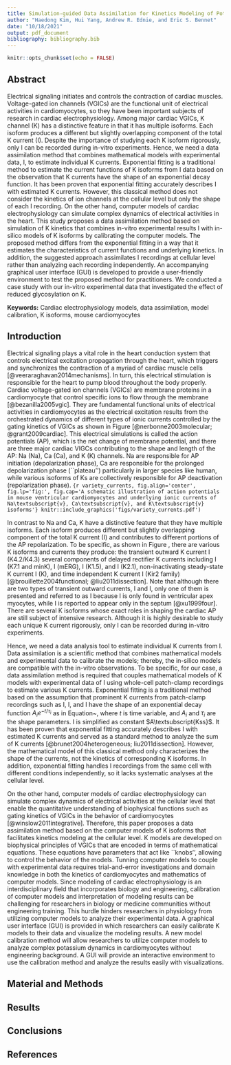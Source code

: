 ---
title: Simulation-guided Data Assimilation for Kinetics Modeling of Potassium Channel Isoforms in Mouse Cardiomyocytes
author: "Haedong Kim, Hui Yang, Andrew R. Ednie, and Eric S. Bennet"
date: "10/18/2021"
output: pdf_document
bibliography: bibliography.bib
---

```{r setup, include=FALSE}
knitr::opts_chunk$set(echo = FALSE)
```

## Abstract

Electrical signaling initiates and controls the contraction of cardiac muscles. Voltage-gated ion channels (VGICs) are the functional unit of electrical activities in cardiomyocytes, so they have been important subjects of research in cardiac electrophysiology. Among major cardiac VGICs, K\textsuperscript{+} channel (K\textsubscript{v}) has a distinctive feature in that it has multiple isoforms. Each isoform produces a different but slightly overlapping component of the total K\textsuperscript{+} current (I\textsubscript{Ksum}). Despite the importance of studying each K\textsubscript{v} isoform rigorously, only I\textsubscript{Ksum} can be recorded during in-vitro experiments. Hence, we need a data assimilation method that combines mathematical models with experimental data, I\textsubscript{Ksum}, to estimate individual K\textsuperscript{+} currents. Exponential fitting is a traditional method to estimate the current functions of K\textsubscript{v} isoforms from I\textsubscript{Ksum} data based on the observation that K\textsuperscript{+} currents have the shape of an exponential decay function. It has been proven that exponential fitting accurately describes I\textsubscript{Ksum} with estimated K\textsuperscript{+} currents. However, this classical method does not consider the kinetics of ion channels at the cellular level but only the shape of each I\textsubscript{Ksum} recording. On the other hand, computer models of cardiac electrophysiology can simulate complex dynamics of electrical activities in the heart. This study proposes a data assimilation method based on simulation of K\textsubscript{v} kinetics that combines in-vitro experimental results I\textsubscript{Ksum} with in-silico models of K\textsubscript{v} isoforms by calibrating the computer models. The proposed method differs from the exponential fitting in a way that it estimates the characteristics of current functions and underlying kinetics. In addition, the suggested approach assimilates I\textsubscript{Ksum} recordings at cellular level rather than analyzing each recording independently. An accompanying graphical user interface (GUI) is developed to provide a user-friendly environment to test the proposed method for practitioners. We conducted a case study with our in-vitro experimental data that investigated the effect of reduced glycosylation on K\textsubscript{v}.

**Keywords:** Cardiac electrophysiology models, data assimilation, model calibration, K\textsubscript{v} isoforms, mouse cardiomyocytes

## Introduction

Electrical signaling plays a vital role in the heart conduction system that controls electrical excitation propagation through the heart, which triggers and synchronizes the contraction of a myriad of cardiac muscle cells [@veeraraghavan2014mechanisms]. In turn, this electrical stimulation is responsible for the heart to pump blood throughout the body properly. Cardiac voltage-gated ion channels (VGICs) are membrane proteins in a cardiomyocyte that control specific ions to flow through the membrane [@bezanilla2005vgic]. They are fundamental functional units of electrical activities in cardiomyocytes as the electrical excitation results from the orchestrated dynamics of different types of ionic currents controlled by the gating kinetics of VGICs as shown in Figure \ref{fig:variety_currents} [@nerbonne2003molecular; @grant2009cardiac]. This electrical simulations is called the action potentials (AP), which is the net change of membrane potential, and there are three major cardiac VIGCs contributing to the shape and length of the AP: Na\textsuperscript{+}  (Na\textsubscript{v}), Ca\textsuperscript{2+}  (Ca\textsubscript{v}), and K\textsuperscript{+}  (K\textsubscript{v}) channels. Na\textsubscript{v} are responsible for AP initiation (depolarization phase), Ca\textsubscript{v} are responsible for the prolonged depolarization phase (``plateau'') particularly in larger species like human, while various isoforms of K\textsubscript{v}s are collectively responsible for AP deactivation (repolarization phase).
```{r variety_currents, fig.align='center', fig.lp='fig:', fig.cap='A schematic illustration of action potentials in mouse ventricular cardiomyocytes and underlying ionic currents of Na\textsubscript{v}, Ca\textsubscript{v}, and K\textsubscript{v} isoforms'}
knitr::include_graphics('figs/variety_currents.pdf')
```

In contrast to Na\textsubscript{v} and Ca\textsubscript{v}, K\textsubscript{v} have a distinctive feature that they have multiple isoforms. Each isoform produces different but slightly overlapping component of the total K\textsuperscript{+} current (I\textsubscript{Ksum}) and contributes to different portions of the AP repolarization. To be specific, as shown in Figure \ref{fig:variety_currents}, there are various K\textsubscript{v} isoforms and currents they produce: the transient outward K\textsuperscript{+} current I\textsubscript{Kto} (K\textsubscript{v}4.2/K\textsubscript{v}4.3) several components of delayed rectifier K\textsuperscript{+} currents including I\textsubscript{Ks} (K\textsubscript{v}7.1 and minK), I\textsubscript{Kr} (mERG), I\textsubscript{Kslow1} (K\textsubscript{v}1.5), and I\textsubscript{Kslow2} (K\textsubscript{v}2.1), non-inactivating steady-state K\textsuperscript{+} current I\textsubscript{Kss} (K\textsubscript{2P}), and time independent K\textsuperscript{+} current I\textsubscript{K1} (Kir2 family) [@brouillette2004functional; @liu2011dissection]. Note that although there are two types of transient outward currents, I\textsubscript{Ktof} and I\textsubscript{Ktos}, only one of them is presented and referred to as I\textsubscript{Kto} because I\textsubscript{Ktof} is only found in ventricular apex myocytes, while I\textsubscript{Ktos} is reported to appear only in the septum [@xu1999four]. There are several K\textsubscript{v} isoforms whose exact roles in shaping the cardiac AP are still subject of intensive research. Although it is highly desirable to study each unique K\textsuperscript{+} current rigorously, only I\textsubscript{Ksum} can be recorded during in-vitro experiments.

Hence, we need a data analysis tool to estimate individual K\textsuperscript{+} currents from I\textsubscript{Ksum}. Data assimilation is a scientific method that combines mathematical models and experimental data to calibrate the models; thereby, the in-silico models are compatible with the in-vitro observations. To be specific, for our case, a data assimilation method is required that couples mathematical models of K\textsuperscript{+} models with experimental data of I\textsubscript{Ksum} using whole-cell patch-clamp recordings to estimate various K\textsuperscript{+} currents. Exponential fitting is a traditional method based on the assumption that prominent K\textsuperscript{+} currents from patch-clamp recordings such as I\textsubscript{Kto}, I\textsubscript{Kslow1}, and I\textsubscript{Kslow2} have the shape of an exponential decay function $A_{i}e^{-t/\tau_{i}}$ as in Equation~\ref{eq:sumexp_model}, where $t$ is time variable, and $A_{i}$ and $\tau_{i}$ are the shape parameters. I\textsubscript{kss} is simplified as constant $A\textsubscript{Kss}$. It has been proven that exponential fitting accurately describes I\textsubscript{Ksum} with estimated K\textsuperscript{+} currents and served as a standard method to analyze the sum of K\textsuperscript{+} currents [@brunet2004heterogeneous; liu2011dissection]. However, the mathematical model of this classical method only characterizes the shape of the currents, not the kinetics of corresponding K\textsubscript{v} isoforms. In addition, exponential fitting handles I\textsubscript{Ksum} recordings from the same cell with different conditions independently, so it lacks systematic analyses at the cellular level.
\begin{equation}
    \text{I}\textsubscript{Ksum} = \sum_{i} A_{i} e^{-t/\tau_{i}} + A\textsubscript{Kss}, \; i \in I \subseteq \{\text{Kto, } \text{Kslow1, } \text{Kslow2}\} 
\end{equation}

On the other hand, computer models of cardiac electrophysiology can simulate complex dynamics of electrical activities at the cellular level that enable the quantitative understanding of biophysical functions such as gating kinetics of VGICs in the behavior of cardiomyocytes [@winslow2011integrative]. Therefore, this paper proposes a data assimilation method based on the computer models of K\textsubscript{v} isoforms that facilitates kinetics modeling at the cellular level. K\textsubscript{v} models are developed on biophysical principles of VGICs that are encoded in terms of mathematical equations. These equations have parameters that act like ``knobs'', allowing to control the behavior of the models. Tunning computer models to couple with experimental data requires trial-and-error investigations and domain knowledge in both the kinetics of cardiomyocytes and mathematics of computer models. Since modeling of cardiac electrophysiology is an interdisciplinary field that incorporates biology and engineering, calibration of computer models and interpretation of modeling results can be challenging for researchers in biology or medicine communities without engineering training. This hurdle hinders researchers in physiology from utilizing computer models to analyze their experimental data. A graphical user interface (GUI) is provided in which researchers can easily calibrate K\textsubscript{v} models to their data and visualize the modeling results. A new model calibration method will allow researchers to utilize computer models to analyze complex potassium dynamics in cardiomyocytes without engineering background. A GUI will provide an interactive environment to use the calibration method and analyze the results easily with visualizations.

## Material and Methods

## Results

## Conclusions

## References
